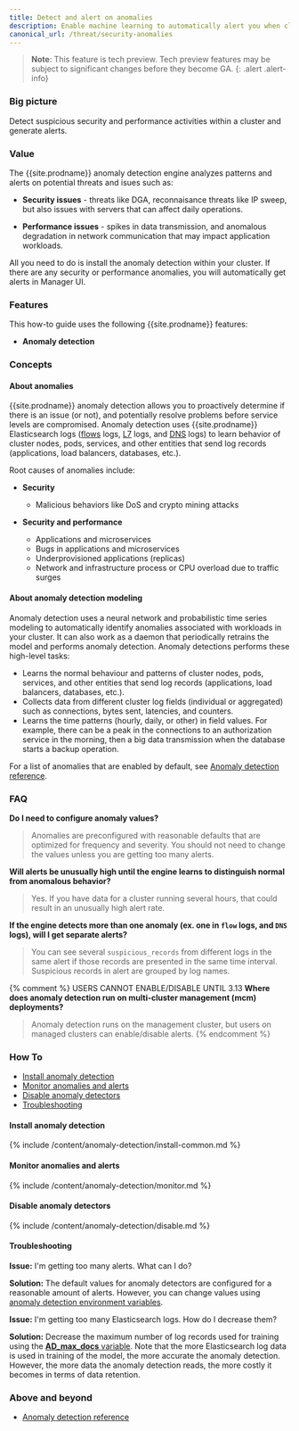 ```yaml
---
title: Detect and alert on anomalies
description: Enable machine learning to automatically alert you when clusters have security and performance issues. 
canonical_url: /threat/security-anomalies
---
```


>**Note**: This feature is tech preview. Tech preview features may be subject to significant changes before they become GA.
{: .alert .alert-info}

### Big picture

Detect suspicious security and performance activities within a cluster and generate alerts. 

### Value

The {{site.prodname}} anomaly detection engine analyzes patterns and alerts on potential 
threats and isues such as:

- **Security issues** - threats like DGA, reconnaisance threats like IP sweep, but also issues with servers that can affect daily operations. 

- **Performance issues** - spikes in data transmission, and anomalous degradation in network communication that may impact application workloads.

All you need to do is install the anomaly detection within your cluster. If there are any security or performance anomalies, you will automatically get alerts in Manager UI.

### Features

This how-to guide uses the following {{site.prodname}} features:
- **Anomaly detection**

### Concepts 

#### About anomalies

{{site.prodname}} anomaly detection allows you to proactively determine if there is an issue (or not), and potentially resolve problems before service levels are compromised. Anomaly detection uses {{site.prodname}} Elasticsearch logs ([flows]({{site.baseurl}}/visibility/elastic/flow) logs, [L7]({{site.baseurl}}/visibility/elastic/l7) logs, and [DNS]({{site.baseurl}}/visibility/elastic/dns) logs) to learn behavior of cluster nodes, pods, services, and other entities that send log records (applications, load balancers, databases, etc.).

Root causes of anomalies include:
  
- **Security**
  - Malicious behaviors like DoS and crypto mining attacks

- **Security and performance**

  - Applications and microservices
  - Bugs in applications and microservices
  - Underprovisioned applications (replicas)
  - Network and infrastructure process or CPU overload due to traffic surges 

#### About anomaly detection modeling

Anomaly detection uses a neural network and probabilistic time series modeling to automatically 
identify anomalies associated with workloads in your cluster. It can also work as a daemon that 
periodically retrains the model and performs anomaly detection. Anomaly detections performs these 
high-level tasks:

- Learns the normal behaviour and patterns of cluster nodes, pods, services, and other entities that send log records 
(applications, load balancers, databases, etc.).
- Collects data from different cluster log fields (individual or aggregated) such as connections, 
bytes sent, latencies, and counters.
- Learns the time patterns (hourly, daily, or other) in field values. For example, there can be a peak 
in the connections to an authorization service in the morning, then a big data transmission when 
the database starts a backup operation.

For a list of anomalies that are enabled by default, see [Anomaly detection reference]({{site.baseurl}}/reference/anomaly-detection/all-jobs-envars).

### FAQ

**Do I need to configure anomaly values?**

>Anomalies are preconfigured with reasonable defaults that are optimized for frequency and severity. You should not need to change the values unless you are getting too many alerts.  

**Will alerts be unusually high until the engine learns to distinguish normal from anomalous behavior?**

>Yes. If you have data for a cluster running several hours, that could result in an unusually high alert rate.

**If the engine detects more than one anomaly (ex. one in `flow` logs, and `DNS` logs), will I get separate alerts?**

>You can see several `suspicious_records` from different logs in the same alert if those records are presented in 
> the same time interval. Suspicious records in alert are grouped by log names.

{% comment %} 
USERS CANNOT ENABLE/DISABLE UNTIL 3.13
**Where does anomaly detection run on multi-cluster management (mcm) deployments?**
>Anomaly detection runs on the management cluster, but users on managed clusters can enable/disable alerts.
{% endcomment %} 

### How To

- [Install anomaly detection](#install-anomaly-detection)
- [Monitor anomalies and alerts](#monitor-anomalies-and-alerts)
- [Disable anomaly detectors](#disable-anomaly-detectors)
- [Troubleshooting](#troubleshooting)

#### Install anomaly detection

{% include /content/anomaly-detection/install-common.md %}

#### Monitor anomalies and alerts

{% include /content/anomaly-detection/monitor.md %}

#### Disable anomaly detectors

{% include /content/anomaly-detection/disable.md %}

#### Troubleshooting

**Issue:** I'm getting too many alerts. What can I do?

**Solution:** The default values for anomaly detectors are configured for a reasonable amount of alerts. However, you can change values using [anomaly detection environment variables]({{site.baseurl}}/reference/anomaly-detection/all-jobs-envars). 

**Issue:** I'm getting too many Elasticsearch logs. How do I decrease them?

**Solution:** Decrease the maximum number of log records used for training using the [**AD_max_docs** variable]({{site.baseurl}}/reference/anomaly-detection/all-jobs-envars). Note that the more Elasticsearch log data is used in training of the model, the more accurate the anomaly detection. However, the more data the anomaly detection reads, the more costly it becomes in terms of data retention.

### Above and beyond

- [Anomaly detection reference]({{site.baseurl}}/reference/anomaly-detection/all-jobs-envars)
